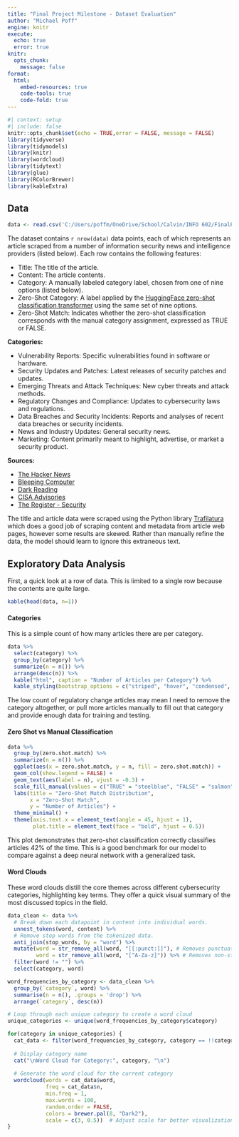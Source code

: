 ```yaml
---
title: "Final Project Milestone - Dataset Evaluation"
author: "Michael Poff"
engine: knitr
execute:
  echo: true
  error: true
knitr:
  opts_chunk: 
    message: false
format:
  html:
    embed-resources: true
    code-tools: true
    code-fold: true
---
```


```r
#| context: setup
#| include: false
knitr::opts_chunk$set(echo = TRUE,error = FALSE, message = FALSE)
library(tidyverse)
library(tidymodels)
library(knitr)
library(wordcloud)
library(tidytext)
library(glue)
library(RColorBrewer)
library(kableExtra)
```

## Data

```r

data <- read.csv('C:/Users/poffm/OneDrive/School/Calvin/INFO 602/FinalProject/data/article_data.csv')

```

The dataset contains `r nrow(data)` data points, each of which represents an article scraped from a number of information security news and intelligence providers (listed below). Each row contains the following features:

-   Title: The title of the article.
-   Content: The article contents.
-   Category: A manually labeled category label, chosen from one of nine options (listed below).
-   Zero-Shot Category: A label applied by the [HuggingFace zero-shot classification transformer](https://huggingface.co/tasks/zero-shot-classification) using the same set of nine options.
-   Zero-Shot Match: Indicates whether the zero-shot classification corresponds with the manual category assignment, expressed as TRUE or FALSE.

**Categories:**

-   Vulnerability Reports: Specific vulnerabilities found in software or hardware.
-   Security Updates and Patches: Latest releases of security patches and updates.
-   Emerging Threats and Attack Techniques: New cyber threats and attack methods.
-   Regulatory Changes and Compliance: Updates to cybersecurity laws and regulations.
-   Data Breaches and Security Incidents: Reports and analyses of recent data breaches or security incidents.
-   News and Industry Updates: General security news.
-   Marketing: Content primarily meant to highlight, advertise, or market a security product.

**Sources:**

-   [The Hacker News](https://thehackernews.com/)
-   [Bleeping Computer](https://www.bleepingcomputer.com/)
-   [Dark Reading](https://www.darkreading.com/)
-   [CISA Advisories](https://www.cisa.gov/news-events/cybersecurity-advisories)
-   [The Register - Security](https://www.theregister.com/security/)

The title and article data were scraped using the Python library [Trafilatura](https://github.com/adbar/trafilatura) which does a good job of scraping content and metadata from article web pages, however some results are skewed. Rather than manually refine the data, the model should learn to ignore this extraneous text.

## Exploratory Data Analysis

First, a quick look at a row of data. This is limited to a single row because the contents are quite large.
```r
kable(head(data, n=1))
```

#### Categories
This is a simple count of how many articles there are per category.
```r
data %>%
  select(category) %>%
  group_by(category) %>%
  summarize(n = n()) %>%
  arrange(desc(n)) %>%
  kable("html", caption = "Number of Articles per Category") %>%
  kable_styling(bootstrap_options = c("striped", "hover", "condensed", "responsive"))

```

The low count of regulatory change articles may mean I need to remove the category altogether, or pull more articles manually to fill out that category and provide enough data for training and testing.

#### Zero Shot vs Manual Classification
```r

data %>%
  group_by(zero.shot.match) %>%
  summarize(n = n()) %>%
  ggplot(aes(x = zero.shot.match, y = n, fill = zero.shot.match)) +
  geom_col(show.legend = FALSE) +
  geom_text(aes(label = n), vjust = -0.3) +
  scale_fill_manual(values = c("TRUE" = "steelblue", "FALSE" = "salmon")) +
  labs(title = "Zero-Shot Match Distribution",
       x = "Zero-Shot Match",
       y = "Number of Articles") +
  theme_minimal() +
  theme(axis.text.x = element_text(angle = 45, hjust = 1),
        plot.title = element_text(face = "bold", hjust = 0.5))

```
This plot demonstrates that zero-shot classification correctly classifies articles 42% of the time. This is a good benchmark for our model to compare against a deep neural network with a generalized task.


#### Word Clouds
These word clouds distill the core themes across different cybersecurity categories, highlighting key terms. They offer a quick visual summary of the most discussed topics in the field.

```r
data_clean <- data %>%
  # Break down each datapoint in content into individual words.
  unnest_tokens(word, content) %>%
  # Remove stop words from the tokenized data.
  anti_join(stop_words, by = "word") %>%
  mutate(word = str_remove_all(word, "[[:punct:]]"), # Removes punctuation
         word = str_remove_all(word, "[^A-Za-z]")) %>% # Removes non-standard characters, keeps only word characters and spaces
  filter(word != "") %>%
  select(category, word)

word_frequencies_by_category <- data_clean %>%
  group_by(`category`, word) %>%
  summarise(n = n(), .groups = 'drop') %>%
  arrange(`category`, desc(n))

# Loop through each unique category to create a word cloud
unique_categories <- unique(word_frequencies_by_category$category)

for(category in unique_categories) {
  cat_data <- filter(word_frequencies_by_category, category == !!category)
  
  # Display category name
  cat("\nWord Cloud for Category:", category, "\n")
  
  # Generate the word cloud for the current category
  wordcloud(words = cat_data$word, 
            freq = cat_data$n, 
            min.freq = 1,
            max.words = 100, 
            random.order = FALSE, 
            colors = brewer.pal(8, "Dark2"),
            scale = c(3, 0.5))  # Adjust scale for better visualization if needed
}

```


